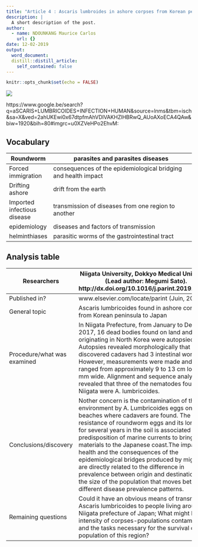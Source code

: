 ```yaml
---
title: "Article 4 : Ascaris lumbroides in ashore corpses from Korean peninsula to Japan"
description: |
  A short description of the post.
author:
  - name: NDOUNKANG Maurice Carlos
    url: {}
date: 12-02-2019
output:
  word_document:
  distill::distill_article:
    self_contained: false
---
```


```r
knitr::opts_chunk$set(echo = FALSE)
```
![](image/Ascariasis-732x549-thumbnail.jpg)

https://www.google.be/search?q=aSCARIS+LUMBRICOIDES+INFECTION+HUMAN&source=lnms&tbm=isch&sa=X&ved=2ahUKEwi0x67dtpfmAhVDIVAKHZlHBRwQ_AUoAXoECA4QAw&biw=1920&bih=80#imgrc=u0XZVeHPo2EhvM:


## Vocabulary  

| Roundworm                                              |   parasites and parasites diseases                                                                                                                                                                                            |
| ---------------------------- | ---------------------------------------------------------------------------------------------------------------------------------------------------------------------------------------------------------------------------------------------------------------------------------------------------------------------------------------------------------------------------------------------------------------- |
| Forced immigration                                      |  consequences of the epidemiological bridging and health impact                                                                                                                                                                                                                                                                                                                                                                   |
|  Drifting ashore                                        | drift from the earth                                                                                                                                                                                                                                               |
|  Imported infectious disease                            | transmission of diseases from one region to another                                                                                                                                                                                                                                                                                                                                                                               |
|   epidemiology                                          |        diseases and factors of transmission                                                                                                                                                                                                                                                                                                                                                                                        |
|helminthiases                                            | parasitic worms of the gastrointestinal tract                                                                                                                                                                                                                     |

## Analysis table 


|Researchers                                                   | Niigata University, Dokkyo Medical University (Lead author: Megumi Sato).  http://dx.doi.org/10.1016/j.parint.2019.01.002                                                                                                                                                                                                                                                   |
| ---------------------------- | -------------------------------------------------------------------------------------------------------------------------------------------------------------------------------------------------------------------------------------------------------------------------------------------------------------------------------------------------------------------------------------------------------------------------------------------------------- |
|Published in?                                                 |  www.elsevier.com/locate/parint  (Juin, 2019)                                                                                                                                                                                                                                                                                                                                                                             |
|General topic                                                 | Ascaris lumbricoides found in ashore corpses from Korean peninsula to Japan                                                                                                                                                                                                                                                                                                                                                                                                                                                                                                                    |
|Procedure/what was examined                                  |In Niigata Prefecture, from January to December 2017, 16 dead bodies found on land and originating in North Korea were autopsied. Autopsies revealed morphologically that 3 of 16 discovered cadavers had 3 intestinal worms. However, measurements were made and sizes ranged from approximately 9 to 13 cm long, 5 mm wide. Alignment and sequence analysis revealed that three of the nematodes found at Niigata were A. lumbricoides.                                                                                                                                                                                                                                                                                                                                                                                                                                                                                    |
|Conclusions/discovery                                       |  Nother concern is the contamination of the environment by A. Lumbricoides eggs on the beaches where cadavers are found. The high resistance of roundworm eggs and its long life for several years in the soil is associated with predisposition of marine currents to bring materials to the Japanese coast.The impact on health and the consequences of the epidemiological bridges produced by migration are directly related to the difference in prevalence between origin and destination and the size of the population that moves between different disease prevalence patterns.                                                                                                                                                                                                                                                                                                                                                                                                                                                                                            |
|Remaining questions                                          |Could it have an obvious means of transmitting Ascaris lumbricoides to people living around the Niigata prefecture of Japan; What might be the intensity of corpses-populations contamination and the tasks necessary for the survival of the population of this region?                                                                                                                                                                                                                                                                                                                                                                                                                                                                                           | 
